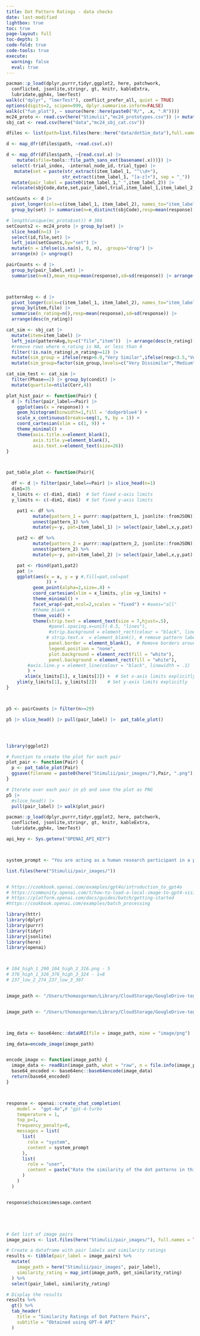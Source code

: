 ```yaml
---
title: Dot Pattern Ratings - data checks
date: last-modified
lightbox: true
toc: true
page-layout: full
toc-depth: 3
code-fold: true
code-tools: true
execute: 
  warning: false
  eval: true
---
```







```r

pacman::p_load(dplyr,purrr,tidyr,ggplot2, here, patchwork, 
  conflicted, jsonlite,stringr, gt, knitr, kableExtra, 
  lubridate,ggh4x, lmerTest)
walk(c("dplyr", "lmerTest"), conflict_prefer_all, quiet = TRUE)
options(digits=2, scipen=999, dplyr.summarise.inform=FALSE)
walk(c("fun_plot"), ~ source(here::here(paste0("R/", .x, ".R"))))
mc24_proto <- read.csv(here("Stimulii","mc24_prototypes.csv")) |> mutate(set=paste0(sbjCode,"_",condit)) 
sbj_cat <- read.csv(here("data","mc24_sbj_cat.csv"))

dfiles <- list(path=list.files(here::here("data/dotSim_data"),full.names=TRUE))

d <- map_dfr(dfiles$path, ~read.csv(.x))

d <- map_dfr(dfiles$path, ~{read.csv(.x) |> 
    mutate(sfile=tools::file_path_sans_ext(basename(.x)))}) |> 
  select(-trial_index, -internal_node_id,-trial_type) |>
   mutate(set = paste(str_extract(item_label_1, "^\\d+"),
                     str_extract(item_label_1, "[a-z]+"), sep = "_")) |>
  mutate(pair_label = paste0(item_label_1,"_",item_label_2)) |>
  relocate(sbjCode,date,set,pair_label,trial,item_label_1,item_label_2,response,rt)

setCounts <- d |> 
  pivot_longer(cols=c(item_label_1, item_label_2), names_to="item_label", values_to="item") |> 
  group_by(set) |> summarise(n=n_distinct(sbjCode),resp=mean(response),sd=sd(response)) |> arrange(desc(n))

# length(unique(mc_proto$set)) # 304
setCounts2 <- mc24_proto |> group_by(set) |> 
  slice_head(n=1) |> 
  select(id,file,set) |> 
  left_join(setCounts,by="set") |> 
  mutate(n = ifelse(is.na(n), 0, n), .groups="drop") |> 
  arrange(n) |> ungroup()

pairCounts <- d |> 
  group_by(pair_label,set) |> 
  summarise(n=n(),mean_resp=mean(response),sd=sd(response)) |> arrange(desc(n)) |> ungroup()



patternAvg <- d |> 
  pivot_longer(cols=c(item_label_1, item_label_2), names_to="item_label", values_to="item") |> 
  group_by(item,file) |> 
  summarise(n_rating=n(),resp=mean(response),sd=sd(response)) |> 
  arrange(desc(n_rating))

cat_sim <- sbj_cat |> 
  mutate(item=item_label) |> 
  left_join(patternAvg,by=c("file","item"))  |> arrange(desc(n_rating)) |>
  #remove rows where n_rating is NA, or less than 4
  filter(!is.na(n_rating),n_rating>=12) |> 
  mutate(sim_group = ifelse(resp>6.0,"Very Similar",ifelse(resp<3.5,"Very Dissimilar","Medium"))) |> 
  mutate(sim_group=factor(sim_group,levels=c("Very Dissimilar","Medium","Very Similar"))) 

cat_sim_test <- cat_sim |> 
  filter(Phase==2) |> group_by(condit) |>
  mutate(quartile=ntile(Corr,4))
```



```r



plot_hist_pair <- function(Pair) {
  d |> filter(pair_label==Pair) |>
    ggplot(aes(x = response)) +
    geom_histogram(binwidth=1,fill = 'dodgerblue4') +
    scale_x_continuous(breaks=seq(1, 9, by = 1)) +
    coord_cartesian(xlim = c(1, 9)) +
    theme_minimal() +
    theme(axis.title.x=element_blank(),
          axis.title.y=element_blank(),
          axis.text.x=element_text(size=26))  
}



pat_table_plot <- function(Pair){

  df <- d |> filter(pair_label==Pair) |> slice_head(n=1) 
  dim1=35
  x_limits <- c(-dim1, dim1)  # Set fixed x-axis limits
  y_limits <- c(-dim1, dim1)  # Set fixed y-axis limits

    pat1 <- df %>%
          mutate(pattern_1 = purrr::map(pattern_1, jsonlite::fromJSON)) %>%
          unnest(pattern_1) %>%
          mutate(y=-y, pat=item_label_1) |> select(pair_label,x,y,pat)

    pat2 <- df %>%
          mutate(pattern_2 = purrr::map(pattern_2, jsonlite::fromJSON)) %>%
          unnest(pattern_2) %>%
          mutate(y=-y, pat=item_label_2) |> select(pair_label,x,y,pat)

    pat <- rbind(pat1,pat2)
    pat |> 
    ggplot(aes(x = x, y = y #,fill=pat,col=pat
               )) +
          geom_point(alpha=2,size=.8) +
          coord_cartesian(xlim = x_limits, ylim =y_limits) +
          theme_minimal() +
          facet_wrap(~pat,ncol=2,scales = "fixed") + #axes="all"
          #theme_blank +
          theme_void() + 
          theme(strip.text = element_text(size = 7,hjust=.5),
                #panel.spacing.x=unit(-8.5, "lines"), 
                #strip.background = element_rect(colour = "black", linewidth = 2),
               # strip.text.x  = element_blank(), # remove pattern labels
                panel.border = element_blank(),  # Remove borders around facets
                legend.position = "none",
                plot.background = element_rect(fill = "white"),
                panel.background = element_rect(fill = "white"),
        #axis.line.y = element_line(colour = "black", linewidth = .1)
        ) +
       xlim(x_limits[1], x_limits[2]) +  # Set x-axis limits explicitly
    ylim(y_limits[1], y_limits[2])    # Set y-axis limits explicitly
}



p5 <- pairCounts |> filter(n>=29) 

p5 |> slice_head() |> pull(pair_label) |>  pat_table_plot()




library(ggplot2)

# Function to create the plot for each pair
plot_pair <- function(Pair) {
  p <- pat_table_plot(Pair)
  ggsave(filename = paste0(here("Stimulii/pair_images/"),Pair, ".png"), plot = p,width = 4, height = 3, dpi = 200)
}

# Iterate over each pair in p5 and save the plot as PNG
p5 |> 
  #slice_head() |> 
  pull(pair_label) |> walk(plot_pair)

```






```r


pacman::p_load(dplyr,purrr,tidyr,ggplot2, here, patchwork, 
  conflicted, jsonlite,stringr, gt, knitr, kableExtra, 
  lubridate,ggh4x, lmerTest)

api_key <- Sys.getenv("OPENAI_API_KEY")



system_prompt <- "You are acting as a human research participant in a psychology study. Your task is to rate the similarity of dot pattern pairs, with 1 being  very dissimilar, and 9 being very similar. Respond only with the integer corresponding to your rating"

list.files(here("Stimulii/pair_images/"))


# https://cookbook.openai.com/examples/gpt4o/introduction_to_gpt4o
# https://community.openai.com/t/how-to-load-a-local-image-to-gpt4-vision-using-api/533090/5
# https://platform.openai.com/docs/guides/batch/getting-started
#https://cookbook.openai.com/examples/batch_processing

library(httr)
library(dplyr)
library(purrr)
library(tidyr)
library(jsonlite)
library(here)
library(openai)



# 104_high_1_290_104_high_2_316.png - 5
# 376_high_1_326_376_high_3_324 - 1=8
# 237_low_2_274_237_low_3_307


image_path <- "/Users/thomasgorman/Library/CloudStorage/GoogleDrive-tegorman13@gmail.com/My Drive/Learning_Models/Hu_Nosofsky/Stimulii/pair_images/376_high_1_326_376_high_3_324.png"


image_path <- "/Users/thomasgorman/Library/CloudStorage/GoogleDrive-tegorman13@gmail.com/My Drive/Learning_Models/Hu_Nosofsky/Stimulii/pair_images/237_low_2_274_237_low_3_307.png"



img_data <- base64enc::dataURI(file = image_path, mime = "image/png")

img_data=encode_image(image_path)


encode_image <- function(image_path) {
  image_data <- readBin(image_path, what = "raw", n = file.info(image_path)$size)
  base64_encoded <- base64enc::base64encode(image_data)
  return(base64_encoded)
}



response <- openai::create_chat_completion(
    model =  "gpt-4o",# "gpt-4-turbo
    temperature = 1, 
    top_p=1,
    frequency_penalty=0,
    messages = list(
      list(
        role = "system",
        content = system_prompt
      ),
      list(
        role = "user",
        content = paste("Rate the similarity of the dot patterns in this image:", img_data)
      )
    )
  )


response$choices$message.content





# Get list of image pairs
image_pairs <- list.files(here("Stimulii/pair_images/"), full.names = TRUE)[1:5]

# Create a dataframe with pair labels and similarity ratings
results <- tibble(pair_label = image_pairs) %>%
  mutate(
    image_path = here("Stimulii/pair_images", pair_label),
    similarity_rating = map_int(image_path, get_similarity_rating)
  ) %>%
  select(pair_label, similarity_rating)

# Display the results
results %>%
  gt() %>%
  tab_header(
    title = "Similarity Ratings of Dot Pattern Pairs",
    subtitle = "Obtained using GPT-4 API"
  )


```



